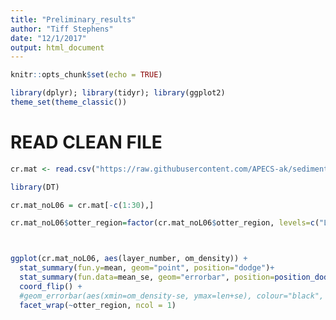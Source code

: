 ```yaml
---
title: "Preliminary_results"
author: "Tiff Stephens"
date: "12/1/2017"
output: html_document
---
```


```r
knitr::opts_chunk$set(echo = TRUE)
```


```r
library(dplyr); library(tidyr); library(ggplot2)
theme_set(theme_classic())
```



# READ CLEAN FILE

```r
cr.mat <- read.csv("https://raw.githubusercontent.com/APECS-ak/sediment_2017/master/CLEAN_core_matter.csv", stringsAsFactors = FALSE, header = TRUE)
```


```r
library(DT)

cr.mat_noL06 = cr.mat[-c(1:30),]

cr.mat_noL06$otter_region=factor(cr.mat_noL06$otter_region, levels=c("Low","Mid","High"))



ggplot(cr.mat_noL06, aes(layer_number, om_density)) +
  stat_summary(fun.y=mean, geom="point", position="dodge")+
  stat_summary(fun.data=mean_se, geom="errorbar", position=position_dodge(width=0.90), width=0.2) +
  coord_flip() +
  #geom_errorbar(aes(xmin=om_density-se, ymax=len+se), colour="black", width=.1) +
  facet_wrap(~otter_region, ncol = 1)
```



